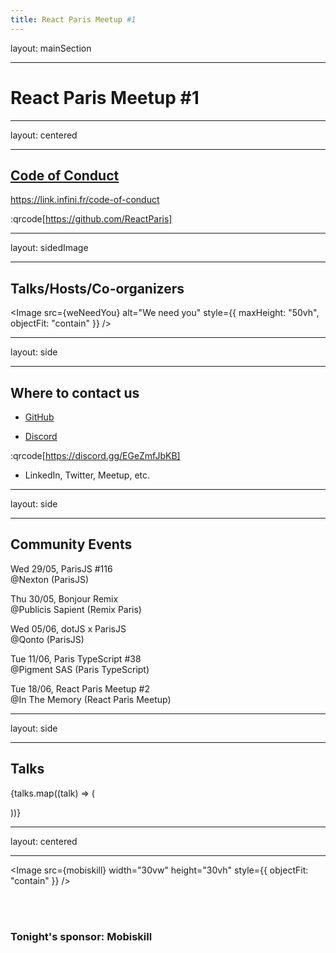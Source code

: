 ```yaml
---
title: React Paris Meetup #1
---
```


layout: mainSection

---


# React Paris Meetup #1

---

layout: centered

---

## **[Code of Conduct](https://github.com/ReactParis/.github/blob/main/CODE_OF_CONDUCT.markdown)**

https://link.infini.fr/code-of-conduct

:qrcode[https://github.com/ReactParis]

---

layout: sidedImage

---

## **Talks/Hosts/Co-organizers**


<Image
  src={weNeedYou}
  alt="We need you"
  style={{ maxHeight: "50vh", objectFit: "contain" }}
/>

---

layout: side

---

## **Where to contact us**

<Side>

- [GitHub](https://github.com/ReactParis)

- [Discord](https://discord.gg/EGeZmfJbKB)

<div style={{alignSelf: 'center'}}>

:qrcode[https://discord.gg/EGeZmfJbKB]

</div>

- LinkedIn, Twitter, Meetup, etc.

</Side>

---

layout: side

---

## **Community Events**

<Side>
<ItemsColumn>

Wed 29/05, ParisJS #116<br /> @Nexton (ParisJS)

Thu 30/05, Bonjour Remix<br /> @Publicis Sapient (Remix Paris)

Wed 05/06, dotJS x ParisJS<br /> @Qonto (ParisJS)

Tue 11/06, Paris TypeScript #38<br /> @Pigment SAS (Paris TypeScript)

Tue 18/06, React Paris Meetup #2<br /> @In The Memory (React Paris Meetup)

</ItemsColumn>
</Side>

---

layout: side

---

## **Talks**

<Side>
  <TalkList>

{talks.map((talk) => (

<TalkCard key={talk.title} talk={talk} />

))}

  </TalkList>
</Side>

---

layout: centered

---


<Image
  src={mobiskill}
  width="30vw"
  height="30vh"
  style={{ objectFit: "contain" }}
/>

<br />
<br />

### **Tonight's sponsor: Mobiskill**
